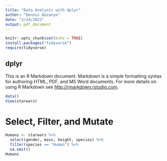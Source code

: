 ```yaml
---
title: "Data Analysis with dplyr"
author: "Dennis Bazanye"
date: "2/14/2022"
output: pdf_document
---
```


```r
knitr::opts_chunk$set(echo = TRUE)
install.packages("tidyverse")
require(tidyverse)
```

## dplyr

This is an R Markdown document. Markdown is a simple formatting syntax for authoring HTML, PDF, and MS Word documents. For more details on using R Markdown see <http://rmarkdown.rstudio.com>.

```r
data()
View(starwars)
```

# Select, Filter, and Mutate

```r
Humans <- starwars %>% 
  select(gender, mass, height, species) %>% 
  filter(species == "Human") %>% 
  na.omit()
Humans
```

